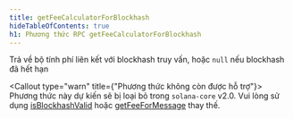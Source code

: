```yaml
---
title: getFeeCalculatorForBlockhash
hideTableOfContents: true
h1: Phương thức RPC getFeeCalculatorForBlockhash
---
```


Trả về bộ tính phí liên kết với blockhash truy vấn, hoặc `null` nếu blockhash đã
hết hạn

<Callout type="warn" title={"Phương thức không còn được hỗ trợ"}>
  Phương thức này dự kiến sẽ bị loại bỏ trong `solana-core` v2.0. Vui lòng sử
  dụng [isBlockhashValid](/docs/rpc/http/isblockhashvalid) hoặc
  [getFeeForMessage](/docs/rpc/http/getfeeformessage) thay thế.
</Callout>
